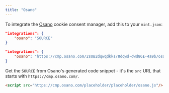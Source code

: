 ```yaml
---
title: "Osano"
---
```


To integrate the [Osano](https://www.osano.com/) cookie consent manager, add this to your `mint.json`:

<CodeGroup>

```json Integration options in mint.json
"integrations": {
    "osano": "SOURCE"
}
```

```json Example
"integrations": {
    "osano": "https://cmp.osano.com/2sUB2dqwqdkks/8dqwd-dwd86£-4a9b/osano.js"
}
```

</CodeGroup>

Get the `SOURCE` from Osano's generated code snippet - it's the `src` URL that starts with `https://cmp.osano.com/`.

```html Code snippet from Osano
<script src="https://cmp.osano.com/placeholder/placeholder/osano.js"/>
```